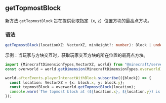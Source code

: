 ## getTopmostBlock

新方法 `getTopmostBlock` 旨在提供获取指定（x, z）位置方块的最高点方块。

### 语法

```typescript
getTopmostBlock(locationXZ: VectorXZ, minHeight?: number): Block | undefined;
```

示例：当玩家与方块交互时，获取玩家交互方块的所在位置的最高点方块。

```typescript
import {MinecraftDimensionTypes,VectorXZ, world} from "@minecraft/server"
const overworld = world.getDimension(MinecraftDimensionTypes.overworld);

world.afterEvents.playerInteractWithBlock.subscribe(({block}) => {
  const location: VectorXZ = {x: block.x, y: block.y};
  const topmostBlock = overworld.getTopmostBlock(location);
  console.warn(`The topmost block at (${location.x}, ${location.y}) is "${topmostBlock.typeId}"`);
});
```